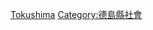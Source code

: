 {{Catnav|頁面分類|各種主題的頁面分類|按國家分類|各國教育|日本教育}}

{{日本行政區劃分類導航|教育}}
[[Category:日本各都道府縣教育|Tokushima]]
[[Category:德島縣社會|Category:德島縣社會]]